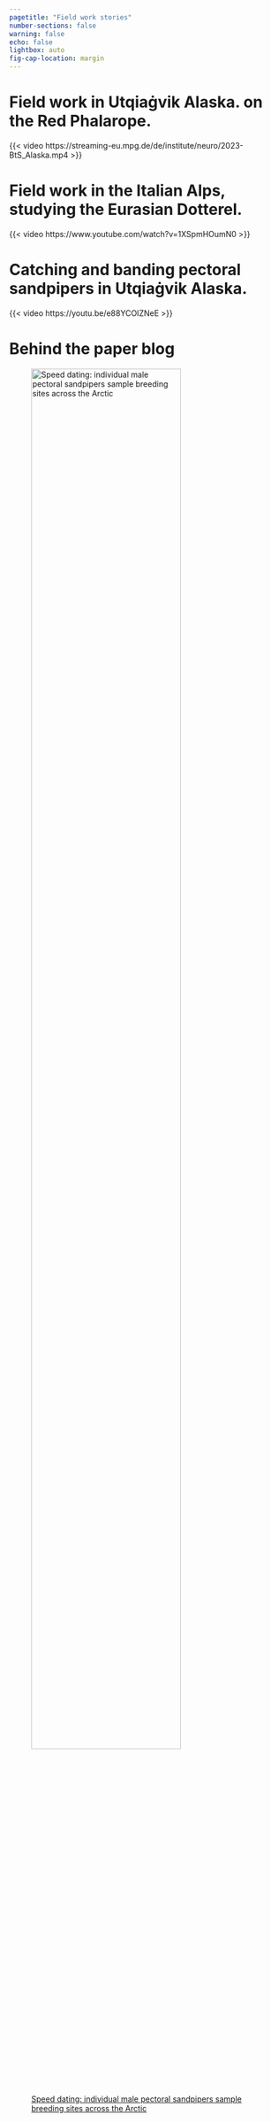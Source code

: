 ```yaml
---
pagetitle: "Field work stories"
number-sections: false
warning: false
echo: false
lightbox: auto
fig-cap-location: margin
---
```



# Field work in Utqiaġvik Alaska. on the Red Phalarope.
{{< video https://streaming-eu.mpg.de/de/institute/neuro/2023-BtS_Alaska.mp4 >}}


# Field work in the Italian Alps, studying the Eurasian Dotterel.
{{< video https://www.youtube.com/watch?v=1XSpmHOumN0  >}}


# Catching and banding pectoral sandpipers in Utqiaġvik Alaska.
{{< video https://youtu.be/e88YCOIZNeE  >}}


# Behind the paper blog
![  [Speed dating: individual male pectoral sandpipers sample breeding sites across the Arctic](https://communities.springernature.com/posts/speed-dating-individual-male-pectoral-sandpipers-sample-breeding-sites-across-the-arctic) ](/CONTENT/field_work/blog_speedDating.png){fig-align="center" width=80%}
